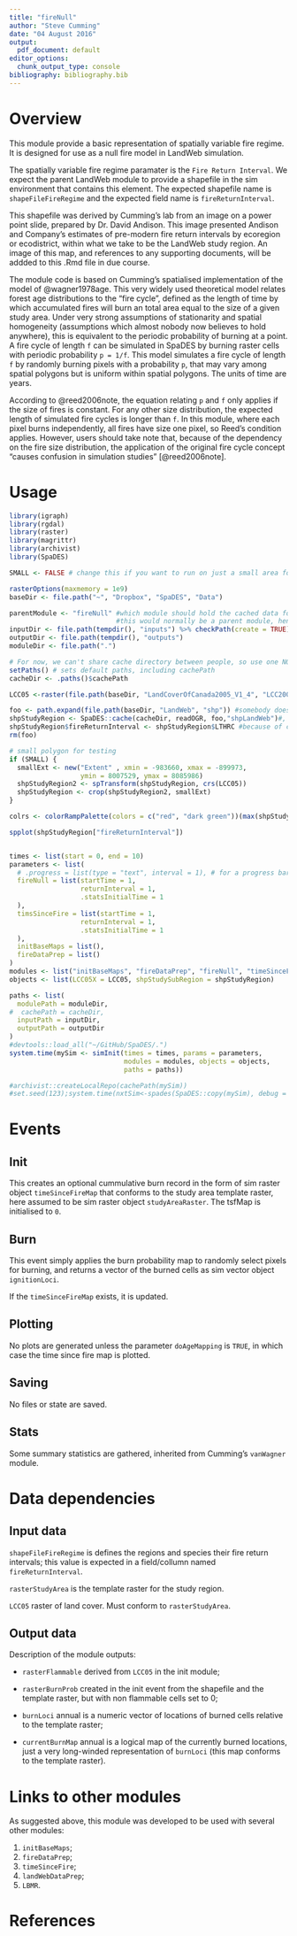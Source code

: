 ```yaml
---
title: "fireNull"
author: "Steve Cumming"
date: "04 August 2016"
output:
  pdf_document: default
editor_options: 
  chunk_output_type: console
bibliography: bibliography.bib
---
```


# Overview

This module provide a basic representation of spatially variable fire regime. It is designed for use as a null fire model in LandWeb simulation. 

The spatially variable fire regime paramater is the `Fire Return Interval`.
We expect the parent LandWeb module to provide a shapefile in the sim environment that contains this element.
The expected shapefile name is `shapeFileFireRegime` and the expected field name is `fireReturnInterval`.

This shapefile was derived by Cumming's lab from an image on a power point slide, prepared by Dr. David Andison.
This image presented Andison and Company's estimates of pre-modern fire return intervals by ecoregion or ecodistrict, within what we take to be the LandWeb study region.
An image of this map, and references to any supporting documents, will be addded to this .Rmd file in due course. 

The module code is based on Cumming's spatialised implementation of the model of @wagner1978age.
This very widely used theoretical model relates forest age distributions to the "fire cycle", defined as the length of time by which accumulated fires will burn an total area equal to the size of a given study area.
Under very strong assumptions of stationarity and spatial homogeneity (assumptions which almost nobody now believes to hold anywhere), this is equivalent to the periodic probability of burning at a point.
A fire cycle of length `f` can be simulated in SpaDES by burning raster cells with periodic probability `p = 1/f`.
This model simulates a fire cycle of length `f` by randomly burning pixels with a  probability `p`,  that may vary among spatial polygons but is uniform within spatial polygons.
The units of time are years.

According to @reed2006note, the equation relating `p` and `f` only applies if the size of fires is constant.
For any other size distribution, the expected length of simulated fire cycles is longer than `f`.
In this module, where each pixel burns independently, all fires have size one pixel, so Reed's condition applies.
However, users should take note that, because of the dependency on the fire size distribution, the application of the original fire cycle concept "causes confusion in simulation studies" [@reed2006note].

# Usage

```r
library(igraph)
library(rgdal)
library(raster)
library(magrittr)
library(archivist)
library(SpaDES)

SMALL <- FALSE # change this if you want to run on just a small area for testing

rasterOptions(maxmemory = 1e9)
baseDir <- file.path("~", "Dropbox", "SpaDES", "Data")

parentModule <- "fireNull" #which module should hold the cached data for GitHub
                           #this would normally be a parent module, hence the name
inputDir <- file.path(tempdir(), "inputs") %>% checkPath(create = TRUE)
outputDir <- file.path(tempdir(), "outputs")
moduleDir <- file.path(".")

# For now, we can't share cache directory between people, so use one NOT in git repo
setPaths() # sets default paths, including cachePath
cacheDir <- .paths()$cachePath

LCC05 <-raster(file.path(baseDir, "LandCoverOfCanada2005_V1_4", "LCC2005_V1_4a.tif"))

foo <- path.expand(file.path(baseDir, "LandWeb", "shp")) #somebody does not like ~s
shpStudyRegion <- SpaDES::cache(cacheDir, readOGR, foo,"shpLandWeb")#, notOlderThan = Sys.time())
shpStudyRegion$fireReturnInterval <- shpStudyRegion$LTHRC #because of course it does.
rm(foo)

# small polygon for testing
if (SMALL) {
  smallExt <- new("Extent" , xmin = -983660, xmax = -899973, 
                  ymin = 8007529, ymax = 8085986)
  shpStudyRegion2 <- spTransform(shpStudyRegion, crs(LCC05))
  shpStudyRegion <- crop(shpStudyRegion2, smallExt)
}

colrs <- colorRampPalette(colors = c("red", "dark green"))(max(shpStudyRegion$fireReturnInterval))[shpStudyRegion$fireReturnInterval]

spplot(shpStudyRegion["fireReturnInterval"])


times <- list(start = 0, end = 10)
parameters <- list(
  # .progress = list(type = "text", interval = 1), # for a progress bar
  fireNull = list(startTime = 1,
                  returnInterval = 1,
                  .statsInitialTime = 1
  ),
  timsSinceFire = list(startTime = 1,
                  returnInterval = 1,
                  .statsInitialTime = 1
  ),
  initBaseMaps = list(),
  fireDataPrep = list()
)
modules <- list("initBaseMaps", "fireDataPrep", "fireNull", "timeSinceFire")#, #"landWebDataPrep", "LBMR")
objects <- list(LCC05X = LCC05, shpStudySubRegion = shpStudyRegion)

paths <- list(
  modulePath = moduleDir,
#  cachePath = cacheDir,
  inputPath = inputDir,
  outputPath = outputDir
)
#devtools::load_all("~/GitHub/SpaDES/.")
system.time(mySim <- simInit(times = times, params = parameters, 
                             modules = modules, objects = objects, 
                             paths = paths))

#archivist::createLocalRepo(cachePath(mySim))
#set.seed(123);system.time(nxtSim<-spades(SpaDES::copy(mySim), debug = TRUE))
```

# Events

## Init

This creates an optional cummulative burn record in the form of sim raster object `timeSinceFireMap` that conforms to the study area template raster, here assumed to be sim raster object `studyAreaRaster`.
The tsfMap is initialised to `0`.

## Burn

This event simply applies the burn probability map to randomly select pixels for burning, and returns a vector of the burned cells as sim vector object `ignitionLoci`.

If the `timeSinceFireMap` exists, it is updated.

## Plotting

No plots are generated unless the parameter `doAgeMapping` is `TRUE`, in which case the time since fire map is plotted.

## Saving

No files or state are saved.

## Stats

Some summary statistics are gathered, inherited from Cumming's `vanWagner` module. 

# Data dependencies

## Input data

`shapeFileFireRegime` is defines the regions and species their fire return intervals; this value is expected in a field/collumn named `fireReturnInterval`.

`rasterStudyArea` is the template raster for the study region.

`LCC05` raster of land cover. Must conform to `rasterStudyArea`.

## Output data

Description of the module outputs:

- `rasterFlammable` derived from `LCC05` in the init module;

- `rasterBurnProb` created in the init event from the shapefile and the template raster, but with non flammable cells set to 0;

- `burnLoci` annual is a numeric vector of locations of burned cells relative to the template raster;

- `currentBurnMap` annual is a logical map of the currently burned locations, just a very long-winded representation of `burnLoci` (this map conforms to the template raster).

# Links to other modules

As suggested above, this module was developed to be used with several other modules:

1. `initBaseMaps`;
2. `fireDataPrep`;
3. `timeSinceFire`;
4. `landWebDataPrep`;
5. `LBMR`.

# References

<!-- automatically generated; see https://rmarkdown.rstudio.com/authoring_bibliographies_and_citations.html -->
